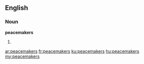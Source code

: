 ==English==

===Noun===
'''peacemakers'''

# {{plural of|[[peacemaker]]}}

[[ar:peacemakers]]
[[fr:peacemakers]]
[[ku:peacemakers]]
[[hu:peacemakers]]
[[my:peacemakers]]